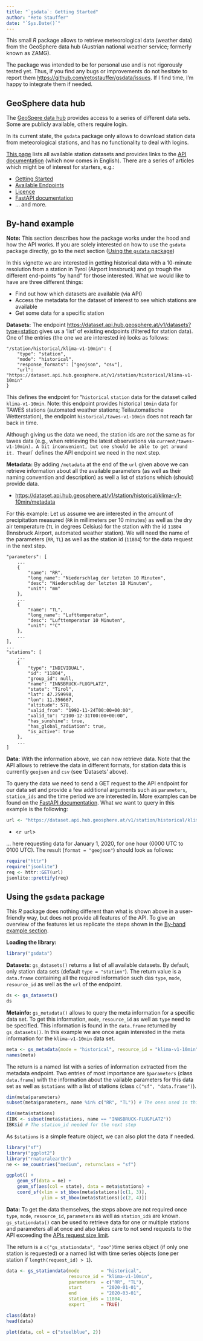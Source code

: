 ```yaml
---
title: "`gsdata`: Getting Started"
author: "Reto Stauffer"
date: "`Sys.Date()`"
---
```



This small _R_ package allows to retrieve meteorological data
(weather data) from the GeoSphere data hub (Austrian national
weather service; formerly known as ZAMG).

The package was intended to be for personal use and is not rigorously
tested yet. Thus, if you find any bugs or improvements do not hesitate
to report them <https://github.com/retostauffer/gsdata/issues>. If I find
time, I'm happy to integrate them if needed.


## GeoSphere data hub

The [GeoSpere data hub](https://data.hub.geosphere.at/) provides access
to a series of different data sets. Some are publicly available, others
require login.

In its current state, the `gsdata` package only allows to download
station data from meteorological stations, and has no functionality
to deal with logins.

[This page](https://data.hub.geosphere.at/group/stationsdaten) lists
all available station datasets and provides links to the
[API documentation](https://dataset.api.hub.geosphere.at/v1/docs/) (which
now comes in English). There are a series of articles which might be
of interest for starters, e.g.:

* [Getting Started](https://dataset.api.hub.geosphere.at/v1/docs/getting-started.html)
* [Available Endpoints](https://dataset.api.hub.geosphere.at/v1/docs/user-guide/endpoints.html)
* [Licence](https://dataset.api.hub.geosphere.at/v1/docs/user-guide/license.html)
* [FastAPI documentation](https://dataset.api.hub.geosphere.at/v1/openapi-docs)
* ... and more.

## By-hand example {#byhand}

**Note:** This section describes how the package works under the hood and how the API works.
If you are solely interested on how to use the `gsdata` package directly, go to the next
section ([Using the `gsdata` package](#usinggsdata))

In this vignette we are interested in getting historical data with a 10-minute
resolution from a station in Tyrol (Airport Innsbruck) and go trough the different
end-points "by hand" for those interested. What we would like to have are three different
things:

* Find out how which datasets are available (via API)
* Access the metadata for the dataset of interest to see which stations are available
* Get some data for a specific station

**Datasets:** The endpoint <https://dataset.api.hub.geosphere.at/v1/datasets?type=station>
gives us a 'list' of existing endpoints (filtered for station data). One of the entries
(the one we are interested in) looks as follows:

```
"/station/historical/klima-v1-10min": {
    "type": "station",
    "mode": "historical",
    "response_formats": ["geojson", "csv"],
    "url": "https://dataset.api.hub.geosphere.at/v1/station/historical/klima-v1-10min"
}
```

This defines the endpoint for "`historical` `station` data for the dataset called
`klima-v1-10min`. Note: this endpoint provides historical `10min` data for TAWES stations
(automated weather stations; Teilautomatische Wetterstation), the endpoint
`historical/tawes-v1-10min` does not reach far back in time.

Although giving us the data we need, the station ids are _not_ the same as for
tawes data (e.g., when retrieving the latest observations via `current/tawes-v1-10min).
A bit inconvenient, but one should be able to get around it.
The `url` defines the API endpoint we need in the next step.


**Metadata:** By adding `/metadata` at the end of the `url` given above we can retrieve
information about all the available parameters (as well as their naming convention
and description) as well a list of stations which (should) provide data.

* <https://dataset.api.hub.geosphere.at/v1/station/historical/klima-v1-10min/metadata>

For this example: Let us assume we are interested in the amount of
precipitation measured (`RR` in millimeters per 10 minutes) as well as
the dry air temperature (`TL` in degrees Celsius) for the station with
the id `11804` (Innsbruck Airport, automated weather station). We will
need the name of the parameters (`RR`, `TL`) as well as the station id (`11804`)
for the data request in the next step.

```
"parameters": [
    ...
    {
        "name": "RR",
        "long_name": "Niederschlag der letzten 10 Minuten",
        "desc": "Niederschlag der letzten 10 Minuten",
        "unit": "mm"
    },
    ...
    {
        "name": "TL",
        "long_name": "Lufttemperatur",
        "desc": "Lufttemperatur 10 Minuten",
        "unit": "°C"
    },
    ...
],
...
"stations": [
    ...
    {
        "type": "INDIVIDUAL",
        "id": "11804",
        "group_id": null,
        "name": "INNSBRUCK-FLUGPLATZ",
        "state": "Tirol",
        "lat": 47.259998,
        "lon": 11.356667,
        "altitude": 578,
        "valid_from": "1992-11-24T00:00+00:00",
        "valid_to": "2100-12-31T00:00+00:00",
        "has_sunshine": true,
        "has_global_radiation": true,
        "is_active": true
    },
    ...
]

```

**Data:** With the information above, we can now retrieve data.
Note that the API allows to retrieve the data in different formats, for station
data this is currently `geojson` and `csv` (see 'Datasets' above).

To query the data we need to send a GET request to the API endpoint for our
data set and provide a few additional arguments such as `parameters`, `station_ids`
and the time period we are interested in. More examples can be found
on the [FastAPI documentation](https://dataset.api.hub.geosphere.at/v1/openapi-docs).
What we want to query in this example is the following:

```r
url <- "https://dataset.api.hub.geosphere.at/v1/station/historical/klima-v1-10min?parameters=RR,TL&station_ids=11804&start=2020-01-01T00:00&end=2020-01-01T01:00"
```

* <`r url`>

... here requesting data for January 1, 2020, for one hour (0000 UTC to 0100 UTC). The
result (`format = "geojson"`) should look as follows:


```r
require("httr")
require("jsonlite")
req <- httr::GET(url)
jsonlite::prettify(req)
```

## Using the `gsdata` package {#usinggsdata}

This _R_ package does nothing different than what is shown above in a user-friendly
way, but does not provide all features of the API. To give an overview of the features
let us replicate the steps shown in the [By-hand example section](#byhand).

**Loading the library:**

```r
library("gsdata")
```

**Datasets:** `gs_datasets()` returns a list of all available datasets. By default,
only station data sets (default `type = "station"`). The return value is a `data.frame`
containing all the required information such das `type`, `mode`, `resource_id` as well
as the `url` of the endpoint.

```r
ds <- gs_datasets()
ds
```

**Metainfo:** `gs_metadata()` allows to query the meta information for a specific data set.
To get this information, `mode`, `resource_id` as well as `type` need to be specified. This
information is found in the `data.frame` returned by `gs_datasets()`. In this example we
are once again interested in the meta information for the `klima-v1-10min` data set.

```r
meta <- gs_metadata(mode = "historical", resource_id = "klima-v1-10min", type = "station")
names(meta)
```

The return is a named list with a series of information extracted from the metadata endpoint.
Two entries of most importance are `$parameters` (class `data.frame`) with the information about the vailable parameters for
this data set as well as `$stations` with a list of stations (class `c("sf", "data.frame")`).

```r
dim(meta$parameters)
subset(meta$parameters, name %in% c("RR", "TL")) # The ones used in this vignette
```

```r
dim(meta$stations)
(IBK <- subset(meta$stations, name == "INNSBRUCK-FLUGPLATZ"))
IBK$id # The station_id needed for the next step
```

As `$stations` is a simple feature object, we can also plot the data if needed.

```r
library("sf")
library("ggplot2")
library("rnaturalearth")
ne <- ne_countries("medium", returnclass = "sf")

ggplot() +
    geom_sf(data = ne) +
    geom_sf(aes(col = state), data = meta$stations) +
    coord_sf(xlim = st_bbox(meta$stations)[c(1, 3)],
             ylim = st_bbox(meta$stations)[c(2, 4)])
```


**Data:** To get the data themselves, the steps above are not required once
`type`, `mode`, `resource_id`, `parameters` as well as `station_id`s are known.
`gs_stationdata()` can be used to retrieve data for one or multiple stations
and parameters all at once and also takes care to not send requests to the
API exceeding the [APIs request size limit](https://dataset.api.hub.geosphere.at/v1/docs/user-guide/request_size_limit.html).

The return is a `c("gs_stationdata", "zoo")`time series object (if only one
station is requested) or a named list with time series objects (one per
station if `length(request_id) > 1`).

```r
data <- gs_stationdata(mode        = "historical",
                       resource_id = "klima-v1-10min",
                       parameters  = c("RR", "TL"),
                       start       = "2020-01-01",
                       end         = "2020-03-01",
                       station_ids = 11804,
                       expert      = TRUE)

class(data)
head(data)
```

```r
plot(data, col = c("steelblue", 2))
```











